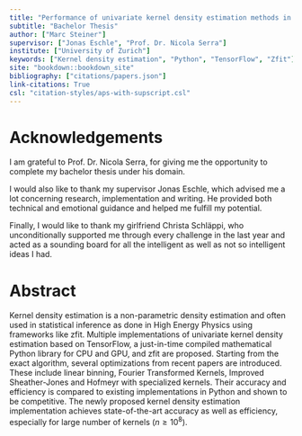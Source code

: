 ```yaml
---
title: "Performance of univariate kernel density estimation methods in TensorFlow"
subtitle: "Bachelor Thesis"
author: ["Marc Steiner"]
supervisor: ["Jonas Eschle", "Prof. Dr. Nicola Serra"]
institute: ["University of Zurich"]
keywords: ["Kernel density estimation", "Python", "TensorFlow", "Zfit"]
site: "bookdown::bookdown_site"
bibliography: ["citations/papers.json"]
link-citations: True
csl: "citation-styles/aps-with-supscript.csl"
---
```


# Acknowledgements {-}

I am grateful to Prof. Dr. Nicola Serra, for giving me the opportunity to complete my bachelor thesis under his domain.

I would also like to thank my supervisor Jonas Eschle, which advised me a lot concerning research, implementation and writing. He provided both technical and emotional guidance and helped me fulfill my potential.

Finally, I would like to thank my girlfriend Christa Schläppi, who unconditionally supported me through every challenge in the last year and acted as a sounding board for all the intelligent as well as not so intelligent ideas I had.

\newpage


# Abstract {-}

Kernel density estimation is a non-parametric density estimation and often used in statistical inference as done in High Energy Physics using frameworks like zfit. Multiple implementations of univariate kernel density estimation based on TensorFlow, a just-in-time compiled mathematical Python library for CPU and GPU, and zfit are proposed. Starting from the exact algorithm, several optimizations from recent papers are introduced. These include linear binning, Fourier Transformed Kernels, Improved Sheather-Jones and Hofmeyr with specialized kernels. Their accuracy and efficiency is compared to existing implementations in Python and shown to be competitive. The newly proposed kernel density estimation implementation achieves state-of-the-art accuracy as well as efficiency, especially for large number of kernels ($n \geq 10^8$).

\newpage
\tableofcontents